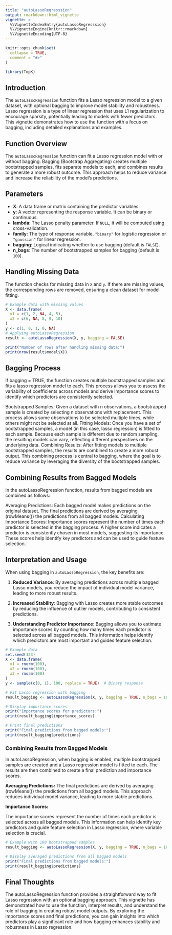 ```yaml
---
title: "autoLassoRegresssion"
output: rmarkdown::html_vignette
vignette: >
  %\VignetteIndexEntry{autoLassoRegresssion}
  %\VignetteEngine{knitr::rmarkdown}
  %\VignetteEncoding{UTF-8}
---
```


```r
knitr::opts_chunk$set(
  collapse = TRUE,
  comment = "#>"
)
```

```r
library(TopK)
```
## Introduction

The `autoLassoRegression` function fits a Lasso regression model to a given dataset, with optional bagging to improve model stability and robustness. Lasso regression is a type of linear regression that uses L1 regularization to encourage sparsity, potentially leading to models with fewer predictors. This vignette demonstrates how to use the function with a focus on bagging, including detailed explanations and examples.

## Function Overview

The `autoLassoRegression` function can fit a Lasso regression model with or without bagging. Bagging (Bootstrap Aggregating) creates multiple bootstrapped samples, fits separate models to each, and combines results to generate a more robust outcome. This approach helps to reduce variance and increase the reliability of the model's predictions.

## Parameters

- **X**: A data frame or matrix containing the predictor variables.
- **y**: A vector representing the response variable. It can be binary or continuous.
- **lambda**: The Lasso penalty parameter. If `NULL`, it will be computed using cross-validation.
- **family**: The type of response variable, `"binary"` for logistic regression or `"gaussian"` for linear regression.
- **bagging**: Logical indicating whether to use bagging (default is `FALSE`).
- **n_bags**: The number of bootstrapped samples for bagging (default is `100`).

## Handling Missing Data

The function checks for missing data in `X` and `y`. If there are missing values, the corresponding rows are removed, ensuring a clean dataset for model fitting.


```r
# Example data with missing values
X <- data.frame(
  x1 = c(1, 2, NA, 4, 5),
  x2 = c(6, NA, 8, 9, 10)
)
y <- c(1, 0, 1, 0, NA)
# Applying autoLassoRegression
result <- autoLassoRegression(X, y, bagging = FALSE)

print("Number of rows after handling missing data:")
print(nrow(result$model$X))
```

## Bagging Process

If bagging = TRUE, the function creates multiple bootstrapped samples and fits a lasso regression model to each. This process allows you to assess the variability of coefficients across models and derive importance scores to identify which predictors are consistently selected.

Bootstrapped Samples: Given a dataset with n observations, a bootstrapped sample is created by selecting n observations with replacement. This process allows some observations to be selected multiple times, while others might not be selected at all.
Fitting Models: Once you have a set of bootstrapped samples, a model (in this case, lasso regression) is fitted to each sample. Because each sample is different due to random sampling, the resulting models can vary, reflecting different perspectives on the underlying data.
Combining Results: After fitting models to multiple bootstrapped samples, the results are combined to create a more robust output. This combining process is central to bagging, where the goal is to reduce variance by leveraging the diversity of the bootstrapped samples.


## Combining Results from Bagged Models

In the autoLassoRegression function, results from bagged models are combined as follows:

Averaging Predictions:
Each bagged model makes predictions on the original dataset.
The final predictions are derived by averaging (rowMeans()) the predictions from all bagged models.
Calculating Importance Scores:
Importance scores represent the number of times each predictor is selected in the bagging process. A higher score indicates a predictor is consistently chosen in most models, suggesting its importance.
These scores help identify key predictors and can be used to guide feature selection.

## Interpretation and Usage
When using bagging in `autoLassoRegression`, the key benefits are:

1. **Reduced Variance**: By averaging predictions across multiple bagged Lasso models, you reduce the impact of individual model variance, leading to more robust results.

2. **Increased Stability**: Bagging with Lasso creates more stable outcomes by reducing the influence of outlier models, contributing to consistent predictions.

3. **Understanding Predictor Importance**: Bagging allows you to estimate importance scores by counting how many times each predictor is selected across all bagged models. This information helps identify which predictors are most important and guides feature selection.

```r

# Example data
set.seed(123)
X <- data.frame(
  x1 = rnorm(100),
  x2 = rnorm(100),
  x3 = rnorm(100)
)
y <- sample(c(0, 1), 100, replace = TRUE)  # Binary response

# Fit Lasso regression with bagging
result_bagging <- autoLassoRegression(X, y, bagging = TRUE, n_bags = 100)

# Display importance scores
print("Importance scores for predictors:")
print(result_bagging$importance_scores)

# Print final predictions
print("Final predictions from bagged models:")
print(result_bagging$predictions)
```


### Combining Results from Bagged Models
In autoLassoRegression, when bagging is enabled, multiple bootstrapped samples are created and a Lasso regression model is fitted to each. The results are then combined to create a final prediction and importance scores.

**Averaging Predictions:**
The final predictions are derived by averaging (rowMeans()) the predictions from all bagged models. This approach reduces individual model variance, leading to more stable predictions.

**Importance Scores:**

The importance scores represent the number of times each predictor is selected across all bagged models. This information can help identify key predictors and guide feature selection in Lasso regression, where variable selection is crucial.


```r
# Example with 100 bootstrapped samples
result_bagging <- autoLassoRegression(X, y, bagging = TRUE, n_bags = 100)

# Display averaged predictions from all bagged models
print("Final predictions from bagged models:")
print(result_bagging$predictions)

```

## Final Thoughts

The autoLassoRegression function provides a straightforward way to fit Lasso regression with an optional bagging approach. This vignette has demonstrated how to use the function, interpret results, and understand the role of bagging in creating robust model outputs. By exploring the importance scores and final predictions, you can gain insights into which predictors play a significant role and how bagging enhances stability and robustness in Lasso regression.
